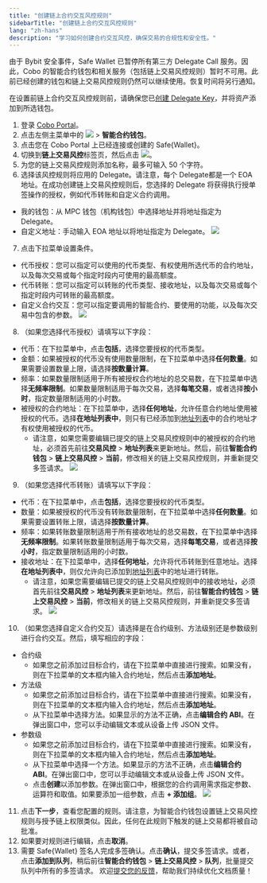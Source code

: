 ```yaml
---
title: "创建链上合约交互风控规则"
sidebarTitle: "创建链上合约交互风控规则"
lang: "zh-hans"
description: "学习如何创建合约交互风控，确保交易的合规性和安全性。"
---
```


<Info>由于 Bybit 安全事件，Safe Wallet 已暂停所有第三方 Delegate Call 服务。因此，Cobo 的智能合约钱包和相关服务（包括链上交易风控规则）暂时不可用。此前已经创建的钱包和链上交易风控规则仍然可以继续使用。恢复时间将另行通知。</Info>

<Note>在设置前链上合约交互风控规则前，请确保您已[创建 Delegate Key](/cn/portal/risk-controls/on-chain-tx-type)，并将资产添加到所选钱包。</Note>

1. 登录 [Cobo Portal](https://portal.cobo.com/login)。
2. 点击左侧主菜单中的 <img src="/cn/images/risk-controls/button_wallet.svg" className="icon"></img> > **智能合约钱包**。
3. 点击您在 Cobo Portal 上已经连接或创建的 Safe&#123;Wallet&#125;。
4. 切换到**链上交易风控**标签页，然后点击 <img src="/cn/images/risk-controls/button_create policy.svg" className="icon"></img>。
5. 为您的链上交易风控规则添加名称，最多可输入 50 个字符。
6. 选择该风控规则将应用的 Delegate。请注意，每个 Delegate都是一个 EOA 地址。在成功创建链上交易风控规则后，您选择的 Delegate 将获得执行授单签操作的授权，例如代币转账和自定义合约调用。
- 我的钱包：从 MPC 钱包（机构钱包）中选择地址并将地址指定为 Delegate。
- 自定义地址：手动输入 EOA 地址以将地址指定为 Delegate。
<img src="/cn/images/risk-controls/5.png" className="screenshot_full_screen"></img>
7. 点击下拉菜单设置条件。
- 代币授权：您可以指定可以使用的代币类型、有权使用所选代币的合约地址，以及每次交易或每个指定时段内可使用的最高额度。
- 代币转账：您可以指定可以转账的代币类型、接收地址，以及每次交易或每个指定时段内可转账的最高额度。
- 自定义合约交互：您可以指定要调用的智能合约、要使用的功能，以及每次交易中包含的参数。
<img src="/cn/images/risk-controls/6.png" className="screenshot_modal"></img>
8. （如果您选择代币授权）请填写以下字段：
- 代币：在下拉菜单中，点击**包括**，选择您要授权的代币类型。
- 金额：如果被授权的代币没有使用数量限制，在下拉菜单中选择**任何数量**。如果需要设置数量上限，请选择**按数量计算**。
- 频率：如果数量限制适用于所有被授权合约地址的总交易数，在下拉菜单中选择**无频率限制**。如果数量限制适用于每次交易，选择**每笔交易**，或者选择**按小时**，指定数量限制适用的小时数。
- 被授权的合约地址：在下拉菜单中，选择**任何地址**，允许任意合约地址使用被授权的代币。选择**在地址列表中**，则只有已经添加到[地址列表](/cn/portal/risk-controls/address-list)中的合约地址才有权使用被授权的代币。
    - 请注意，如果您需要编辑已提交的链上交易风控规则中的被授权的合约地址，必须首先前往**交易风控** > **地址列表**来更新地址。然后，前往**智能合约钱包** > **链上交易风控** > **当前**，修改相关的链上交易风控规则，并重新提交多签请求。
<img src="/cn/images/risk-controls/7.png" className="screenshot_full_screen"></img>
9.  （如果您选择代币转账）请填写以下字段：
- 代币：在下拉菜单中，点击**包括**，选择您要授权的代币类型。
- 数量：如果被授权的代币没有转账数量限制，在下拉菜单中选择**任何数量**。如果需要设置转账上限，请选择**按数量计算**。
- 频率：如果转账数量限制适用于所有接收地址的总交易数，在下拉菜单中选择**无频率限制**。如果转账数量限制适用于每次交易，选择**每笔交易**，或者选择**按小时**，指定数量限制适用的小时数。
- 接收地址：在下拉菜单中，选择**任何地址**，允许将代币转账到任意地址。选择**在地址列表中**，则仅允许向已添加到[地址列表](/cn/portal/risk-controls/address-list)中的地址进行转账。
    - 请注意，如果您需要编辑已提交的链上交易风控规则中的接收地址，必须首先前往**交易风控** > **地址列表**来更新地址。然后，前往**智能合约钱包** > **链上交易风控** > **当前**，修改相关的链上交易风控规则，并重新提交多签请求。
<img src="/cn/images/risk-controls/8.png" className="screenshot_full_screen"></img>
10.  （如果您选择自定义合约交互）请选择是在合约级别、方法级别还是参数级别进行合约交互。然后，填写相应的字段：
- 合约级
    - 如果您之前添加过目标合约，请在下拉菜单中直接进行搜索。如果没有，则在下拉菜单的文本框内输入合约地址，然后点击**添加地址**。
- 方法级
    - 如果您之前添加过目标合约，请在下拉菜单中直接进行搜索。如果没有，则在下拉菜单的文本框内输入合约地址，然后点击**添加地址**。
    - 从下拉菜单中选择方法。如果显示的方法不正确，点击**编辑合约 ABI**。在弹出窗口中，您可以手动编辑文本或从设备上传 JSON 文件。
- 参数级
    - 如果您之前添加过目标合约，请在下拉菜单中直接进行搜索。如果没有，则在下拉菜单的文本框内输入合约地址，然后点击**添加地址**。
    - 从下拉菜单中选择一个方法。如果显示的方法不正确，点击**编辑合约 ABI**。在弹出窗口中，您可以手动编辑文本或从设备上传 JSON 文件。
    - 点击**创建**以添加参数。在弹出窗口中，根据您的合约调用需求指定参数、运算符和取值。如果要添加一组参数，点击 **+ 添加组**。
<img src="/cn/images/risk-controls/9.png" className="screenshot_full_screen"></img>
11. 点击**下一步**，查看您配置的规则。请注意，为智能合约钱包设置链上交易风控规则与授予链上权限类似。因此，任何在此规则下触发的链上交易都将被自动批准。
12. 如果要对规则进行编辑，点击**取消**。
13. 需要 Safe&#123;Wallet&#125; 签名人完成多签确认。点击**确认**，提交多签请求。或者，点击**添加到队列**，稍后前往**智能合约钱包** > **链上交易风控** > **队列**，批量提交队列中所有的多签请求。
<Tip>欢迎[提交您的反馈](https://forms.zohopublic.com/cobo/form/DocumentFeedbackForm/formperma/QvLOhxJv1_JMsJ-1dleZ8Itb_7rzN-LtgvsDdxosoVI?referrername=manuals)，帮助我们持续优化文档质量！</Tip>